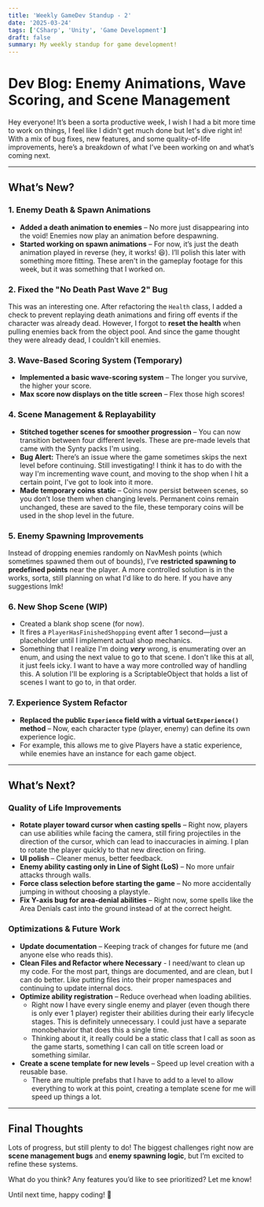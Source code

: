 ```yaml
---
title: 'Weekly GameDev Standup - 2'
date: '2025-03-24'
tags: ['CSharp', 'Unity', 'Game Development']
draft: false
summary: My weekly standup for game development!
---
```


# **Dev Blog: Enemy Animations, Wave Scoring, and Scene Management**

Hey everyone! It’s been a sorta productive week, I wish I had a bit more time to work on things, I feel like I didn't get much done but let's dive right in! With a mix of bug fixes, new features, and some quality-of-life improvements, here’s a breakdown of what I’ve been working on and what’s coming next.

---

## **What’s New?**

### **1. Enemy Death & Spawn Animations**
- **Added a death animation to enemies** – No more just disappearing into the void! Enemies now play an animation before despawning.
- **Started working on spawn animations** – For now, it’s just the death animation played in reverse (hey, it works! 😆). I’ll polish this later with something more fitting. These aren't in the gameplay footage for this week, but it was something that I worked on.

### **2. Fixed the "No Death Past Wave 2" Bug**
This was an interesting one. After refactoring the `Health` class, I added a check to prevent replaying death animations and firing off events if the character was already dead. However, I forgot to **reset the health** when pulling enemies back from the object pool. And since the game thought they were already dead, I couldn't kill enemies.
### **3. Wave-Based Scoring System (Temporary)**
- **Implemented a basic wave-scoring system** – The longer you survive, the higher your score.
- **Max score now displays on the title screen** – Flex those high scores!

### **4. Scene Management & Replayability**
- **Stitched together scenes for smoother progression** – You can now transition between four different levels. These are pre-made levels that came with the Synty packs I'm using.
- **Bug Alert:** There’s an issue where the game sometimes skips the next level before continuing. Still investigating! I think it has to do with the way I'm incrementing wave count, and moving to the shop when I hit a certain point, I've got to look into it more.
- **Made temporary coins static** – Coins now persist between scenes, so you don’t lose them when changing levels. Permanent coins remain unchanged, these are saved to the file, these temporary coins will be used in the shop level in the future.

### **5. Enemy Spawning Improvements**
Instead of dropping enemies randomly on NavMesh points (which sometimes spawned them out of bounds), I’ve **restricted spawning to predefined points** near the player. A more controlled solution is in the works, sorta, still planning on what I'd like to do here. If you have any suggestions lmk!

### **6. New Shop Scene (WIP)**
- Created a blank shop scene (for now).
- It fires a `PlayerHasFinishedShopping` event after 1 second—just a placeholder until I implement actual shop mechanics.
- Something that I realize I'm doing ***very*** wrong, is enumerating over an enum, and using the next value to go to that scene. I don't like this at all, it just feels icky. I want to have a way more controlled way of handling this. A solution I'll be exploring is a ScriptableObject that holds a list of scenes I want to go to, in that order.

### **7. Experience System Refactor**
- **Replaced the public `Experience` field with a virtual `GetExperience()` method** – Now, each character type (player, enemy) can define its own experience logic.
- For example, this allows me to give Players have a static experience, while enemies have an instance for each game object.

---

## **What’s Next?**

### **Quality of Life Improvements**
- **Rotate player toward cursor when casting spells** – Right now, players can use abilities while facing the camera, still firing projectiles in the direction of the cursor, which can lead to inaccuracies in aiming. I plan to rotate the player quickly to that new direction on firing.
- **UI polish** – Cleaner menus, better feedback.
- **Enemy ability casting only in Line of Sight (LoS)** – No more unfair attacks through walls.
- **Force class selection before starting the game** – No more accidentally jumping in without choosing a playstyle.
- **Fix Y-axis bug for area-denial abilities** – Right now, some spells like the Area Denials cast into the ground instead of at the correct height.

### **Optimizations & Future Work**
- **Update documentation** – Keeping track of changes for future me (and anyone else who reads this).
- **Clean Files and Refactor where Necessary** - I need/want to clean up my code. For the most part, things are documented, and are clean, but I can do better. Like putting files into their proper namespaces and continuing to update internal docs.
- **Optimize ability registration** – Reduce overhead when loading abilities.
	- Right now I have every single enemy and player (even though there is only ever 1 player) register their abilities during their early lifecycle stages. This is definitely unnecessary. I could just have a separate monobehavior that does this a single time.
	- Thinking about it, it really could be a static class that I call as soon as the game starts, something I can call on title screen load or something similar.
- **Create a scene template for new levels** – Speed up level creation with a reusable base.
	- There are multiple prefabs that I have to add to a level to allow everything to work at this point, creating a template scene for me will speed up things a lot.

---

## **Final Thoughts**
Lots of progress, but still plenty to do! The biggest challenges right now are **scene management bugs** and **enemy spawning logic**, but I’m excited to refine these systems.

What do you think? Any features you’d like to see prioritized? Let me know!

Until next time, happy coding! 🚀
